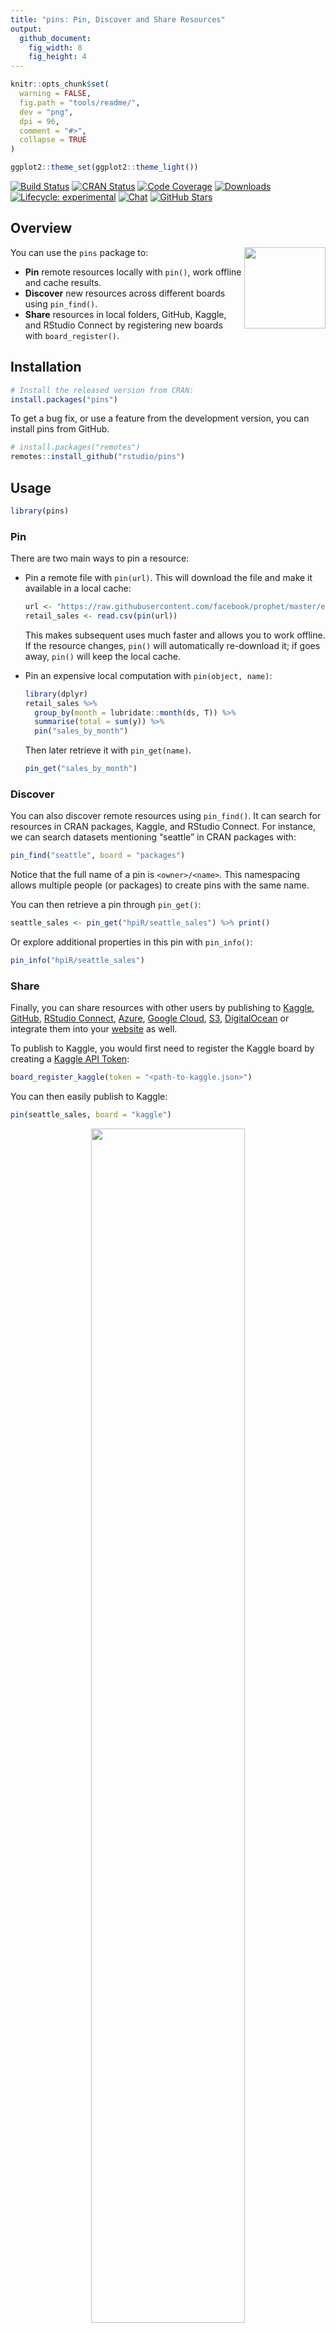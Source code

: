```yaml
---
title: "pins: Pin, Discover and Share Resources"
output:
  github_document:
    fig_width: 8
    fig_height: 4
---
```


```r
knitr::opts_chunk$set(
  warning = FALSE,
  fig.path = "tools/readme/", 
  dev = "png",
  dpi = 96,
  comment = "#>",
  collapse = TRUE
)

ggplot2::theme_set(ggplot2::theme_light())
```

[![Build Status](https://github.com/rstudio/pins/workflows/Test/badge.svg)](https://github.com/rstudio/pins/actions)
[![CRAN Status](https://www.r-pkg.org/badges/version/pins)](https://cran.r-project.org/package=pins)
[![Code Coverage](https://codecov.io/gh/rstudio/pins/branch/master/graph/badge.svg)](https://codecov.io/gh/rstudio/pins)
[![Downloads](https://cranlogs.r-pkg.org/badges/pins?color=blue)](https://cranlogs.r-pkg.org/)
[![Lifecycle: experimental](https://img.shields.io/badge/lifecycle-maturing-blue.svg)](https://www.tidyverse.org/lifecycle/#maturing)
[![Chat](https://badges.gitter.im/rstudio/pins.svg)](https://gitter.im/rstudio/pins?utm_source=badge&utm_medium=badge&utm_campaign=pr-badge&utm_content=badge)
[![GitHub Stars](https://img.shields.io/github/stars/rstudio/pins.svg)](https://github.com/rstudio/pins/stargazers)

## Overview

<img src="man/figures/logo.png" align="right" width="130px"/>

You can use the `pins` package to:

- **Pin** remote resources locally with `pin()`, work offline and cache results.
- **Discover** new resources across different boards using `pin_find()`.
- **Share** resources in local folders, GitHub, Kaggle, and RStudio Connect by 
  registering new boards with `board_register()`.

## Installation 

```r
# Install the released version from CRAN:
install.packages("pins")
```

To get a bug fix, or use a feature from the development version, you can install pins from GitHub.

```r
# install.packages("remotes")
remotes::install_github("rstudio/pins")
```

## Usage

```r
library(pins)
```

### Pin

There are two main ways to pin a resource:

*   Pin a remote file with `pin(url)`. This will download the file and make 
    it available in a local cache:
  
    ```r
    url <- "https://raw.githubusercontent.com/facebook/prophet/master/examples/example_retail_sales.csv"
    retail_sales <- read.csv(pin(url))
    ```
    
    This makes subsequent uses much faster and allows you to work offline. 
    If the resource changes, `pin()` will automatically re-download it; if
    goes away, `pin()` will keep the local cache.
    
*   Pin an expensive local computation with `pin(object, name)`:

    ```r
    library(dplyr)
    retail_sales %>%
      group_by(month = lubridate::month(ds, T)) %>%
      summarise(total = sum(y)) %>%
      pin("sales_by_month")
    ```
    
    Then later retrieve it with `pin_get(name)`.  
    
    ```r
    pin_get("sales_by_month")
    ```

### Discover

You can also discover remote resources using `pin_find()`. It can search for resources in CRAN packages, Kaggle, and RStudio Connect. For instance, we can search datasets mentioning "seattle" in CRAN packages with:

```r
pin_find("seattle", board = "packages")
```

Notice that the full name of a pin is `<owner>/<name>`. This namespacing allows multiple people (or packages) to create pins with the same name.

You can then retrieve a pin through `pin_get()`:

```r
seattle_sales <- pin_get("hpiR/seattle_sales") %>% print()
```

Or explore additional properties in this pin with `pin_info()`:

```r
pin_info("hpiR/seattle_sales")
```

### Share

Finally, you can share resources with other users by publishing to [Kaggle](https://pins.rstudio.com/articles/boards-kaggle.html), [GitHub](https://pins.rstudio.com/articles/boards-github.html), [RStudio Connect](https://pins.rstudio.com/articles/boards-rsconnect.html), [Azure](https://pins.rstudio.com/articles/boards-azure.html), [Google Cloud](https://pins.rstudio.com/articles/boards-gcloud.html), [S3](https://pins.rstudio.com/articles/boards-s3.html), [DigitalOcean](https://pins.rstudio.com/articles/boards-dospace.html) or integrate them into your [website](https://pins.rstudio.com/articles/boards-websites.html) as well.

To publish to Kaggle, you would first need to register the Kaggle board by creating a [Kaggle API Token](https://www.kaggle.com/me/account):

```r
board_register_kaggle(token = "<path-to-kaggle.json>")
```

You can then easily publish to Kaggle:

```r
pin(seattle_sales, board = "kaggle")
```

<center>
  <img src="tools/readme/kaggle-uploaded-dataset.png" width="70%">
</center>

Learn more in `vignette("boards-understanding")`

### RStudio

Experimental support for `pins` was introduced in RStudio Connect 1.7.8 so that you can use [RStudio](https://rstudio.com/products/rstudio/) and [RStudio Connect](https://rstudio.com/products/connect/) to discover and share resources within your organization with ease. To enable new boards, use [RStudio's Data Connections](https://blog.rstudio.com/2017/08/16/rstudio-preview-connections/) to start a new 'pins' connection and then select which board to connect to:

<center>
  <img src="tools/readme/rstudio-connect-board.png" width="70%">
</center>

Once connected, you can use the connections pane to track the pins you own and preview them with ease. Notice that one connection is created for each board.

<center>
  <img src="tools/readme/rstudio-explore-pins.png" width="50%">
</center>

To **discover** remote resources, simply expand the "Addins" menu and select "Find Pin" from the dropdown. This addin allows you to search for pins across all boards, or scope your search to particular ones as well:

<center>
  <img src="tools/readme/rstudio-discover-pins.png" width="60%">
</center>

You can then **share** local resources using the RStudio Connect board. Lets use `dplyr` and the `hpiR_seattle_sales` pin to analyze this further and then pin our results in RStudio Connect.

```r
board_register_rsconnect(name = "myrsc")
```
```r
seattle_sales %>%
  group_by(baths = ceiling(baths)) %>%
  summarise(sale = floor(mean(sale_price))) %>%
  pin("sales-by-baths", board = "myrsc")
```

After a pin is published, you can then browse to the pin's content from the RStudio Connect web interface.

<center>
  <img src="tools/readme/rstudio-share-resources.png" width="90%">
</center>

You can now set the appropriate permissions in RStudio Connect, and voila! From now on, those with access can make use of this remote file locally!

For instance, a colleague can reuse the `sales-by-baths` pin by retrieving it from RStudio Connect and visualize its contents using ggplot2:

```r
library(ggplot2)
board_register_rsconnect(name = "myrsc")

pin_get("sales-by-baths", board = "myrsc") %>%
  ggplot(aes(x = baths, y = sale)) +
  geom_point() + 
  geom_smooth(method = 'lm', formula = y ~ exp(x))
```

Pins can also be automated using scheduled R Markdown. This makes it much easier to create Shiny applications that rely on scheduled data updates or to share prepared resources across multiple pieces of content. You no longer have to fuss with file paths on RStudio Connect, mysterious resource URLs, or redeploying application code just to update a dataset!

### Python

Experimental support for pins is also available in Python. However, since the Python interface currently makes use of the R package, the R runtime needs to be installed when using pins from Python. To get started, first install the pins module:

```bash
pip install git+https://github.com/rstudio/pins.git@v0.3.1#subdirectory=python
```

Followed by using `pins` from Python:

```python
import pandas as pd
pd.set_option('display.max_rows', 10)
```
```python
import pins
pins.pin_get("hpiR/seattle_sales")
```

Please make sure to ~~pin~~ visit, [pins.rstudio.com](https://pins.rstudio.com/), where you will find detailed documentation and additional resources.
